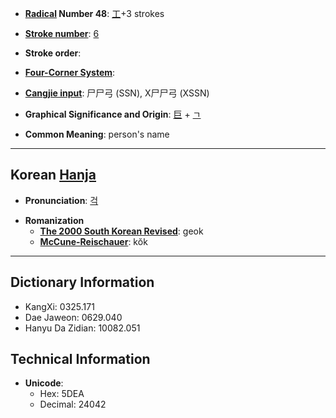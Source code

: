 * '''[[Wiktionary:Chinese radical index| Radical]] Number 48''': [[Wiktionary:Chinese radical index 工|工]]+3 strokes

* '''[[Wiktionary:Chinese total strokes index|Stroke number]]''': [[Wiktionary:Chinese total strokes index 6|6]]

* '''Stroke order''': 

* '''[[Wiktionary:Chinese four corner index|Four-Corner System]]''': 

* '''[[Wiktionary:Chinese Cangjie index|Cangjie input]]''': 尸尸弓 (SSN), X尸尸弓 (XSSN)

* '''Graphical Significance and Origin''': [[巨]] + [[ㄱ]]

* '''Common Meaning''': person's name

----

== Korean [[Hanja]] ==

* '''Pronunciation''': [[걱]]

* '''Romanization'''
** '''[[The 2000 South Korean Revised Romanization|The 2000 South Korean Revised]]''': geok
** '''[[McCune-Reischauer]]''': kŏk

----

== Dictionary Information ==

* KangXi: 0325.171
* Dae Jaweon: 0629.040
* Hanyu Da Zidian: 10082.051

== Technical Information ==

* '''Unicode''':
** Hex: 5DEA
** Decimal: 24042